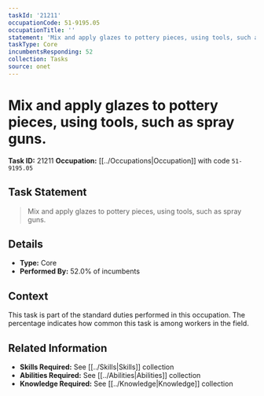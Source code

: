 ```yaml
---
taskId: '21211'
occupationCode: 51-9195.05
occupationTitle: ''
statement: 'Mix and apply glazes to pottery pieces, using tools, such as spray guns.'
taskType: Core
incumbentsResponding: 52
collection: Tasks
source: onet
---
```

# Mix and apply glazes to pottery pieces, using tools, such as spray guns.

**Task ID:** 21211
**Occupation:** [[../Occupations|Occupation]] with code `51-9195.05`

## Task Statement

> Mix and apply glazes to pottery pieces, using tools, such as spray guns.

## Details

- **Type:** Core
- **Performed By:** 52.0% of incumbents

## Context

This task is part of the standard duties performed in this occupation. The percentage indicates how common this task is among workers in the field.

## Related Information

- **Skills Required:** See [[../Skills|Skills]] collection
- **Abilities Required:** See [[../Abilities|Abilities]] collection
- **Knowledge Required:** See [[../Knowledge|Knowledge]] collection
